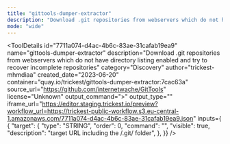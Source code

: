 ```yaml
---
title: "gittools-dumper-extractor"
description: "Download .git repositories from webservers which do not have directory listing enabled and try to recover incomplete repositories"
mode: "wide"
---
```



<ToolDetails
  id="7711a074-d4ac-4b6c-83ae-31cafab19ea9"
  name="gittools-dumper-extractor"
  description="Download .git repositories from webservers which do not have directory listing enabled and try to recover incomplete repositories"
  category="Discovery"
  author="trickest-mhmdiaa"
  created_date="2023-06-20"
  container="quay.io/trickest/gittools-dumper-extractor:7cac63a"
  source_url="https://github.com/internetwache/GitTools"
  license="Unknown"
  output_command=">"
  output_type=""
  iframe_url="https://editor.staging.trickest.io/preview?workflow_url=https://trickest-public-workflow.s3.eu-central-1.amazonaws.com/7711a074-d4ac-4b6c-83ae-31cafab19ea9.json"
  inputs={ {
  "target": {
    "type": "STRING",
    "order": 0,
    "command": "",
    "visible": true,
    "description": "target URL including the /.git/ folder",
  },
}}
/>